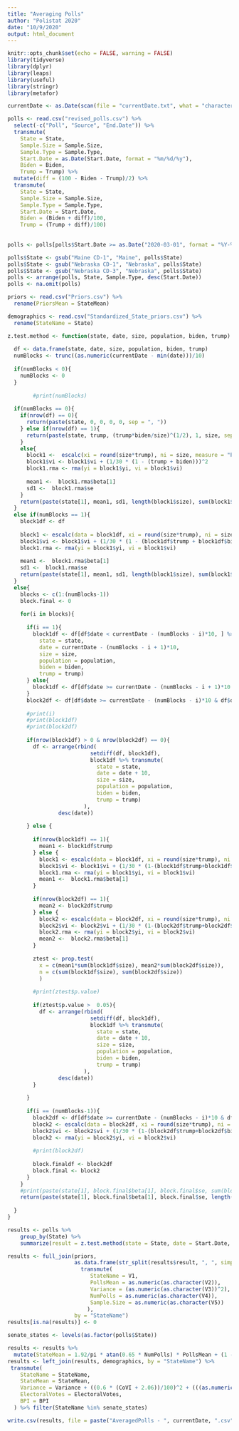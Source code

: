```yaml
---
title: "Averaging Polls"
author: "Polistat 2020"
date: "10/9/2020"
output: html_document
---
```


```r
knitr::opts_chunk$set(echo = FALSE, warning = FALSE)
library(tidyverse)
library(dplyr)
library(leaps)
library(useful)
library(stringr)
library(metafor)
```

```r
currentDate <- as.Date(scan(file = "currentDate.txt", what = "character"))
```

```r
polls <- read.csv("revised_polls.csv") %>% 
  select(-c("Poll", "Source", "End.Date")) %>%
  transmute(
    State = State,
    Sample.Size = Sample.Size,
    Sample.Type = Sample.Type,
    Start.Date = as.Date(Start.Date, format = "%m/%d/%y"), 
    Biden = Biden, 
    Trump = Trump) %>% 
  mutate(diff = (100 - Biden - Trump)/2) %>% 
  transmute(
    State = State,
    Sample.Size = Sample.Size,
    Sample.Type = Sample.Type,
    Start.Date = Start.Date,
    Biden = (Biden + diff)/100, 
    Trump = (Trump + diff)/100) 
  
  
polls <- polls[polls$Start.Date >= as.Date("2020-03-01", format = "%Y-%m-%d") & polls$Start.Date <= currentDate, ]

polls$State <- gsub("Maine CD-1", "Maine", polls$State)
polls$State <- gsub("Nebraska CD-1", "Nebraska", polls$State)
polls$State <- gsub("Nebraska CD-3", "Nebraska", polls$State)
polls <- arrange(polls, State, Sample.Type, desc(Start.Date))
polls <- na.omit(polls)

priors <- read.csv("Priors.csv") %>% 
  rename(PriorsMean = StateMean)

demographics <- read.csv("Standardized_State_priors.csv") %>% 
  rename(StateName = State)

```

```r

z.test.method <- function(state, date, size, population, biden, trump) {
  
  df <- data.frame(state, date, size, population, biden, trump)
  numBlocks <- trunc((as.numeric(currentDate - min(date)))/10)
  
  if(numBlocks < 0){
    numBlocks <- 0
  }
  
        #print(numBlocks)
  
  if(numBlocks == 0){
    if(nrow(df) == 0){
      return(paste(state, 0, 0, 0, 0, sep = ", "))
    } else if(nrow(df) == 1){
      return(paste(state, trump, (trump*biden/size)^(1/2), 1, size, sep = ", "))
    }
    else{
      block1 <-  escalc(xi = round(size*trump), ni = size, measure = "PR")
      block1$vi <- block1$vi + (1/30 * (1 - (trump + biden)))^2
      block1.rma <- rma(yi = block1$yi, vi = block1$vi)
      
      mean1 <-  block1.rma$beta[1]
      sd1 <-  block1.rma$se 
    }
    return(paste(state[1], mean1, sd1, length(block1$size), sum(block1$size), sep = ", "))
  }
  else if(numBlocks == 1){
    block1df <- df
    
    block1 <- escalc(data = block1df, xi = round(size*trump), ni = size, measure = "PR")
    block1$vi <- block1$vi + (1/30 * (1 - (block1df$trump + block1df$biden)))^2
    block1.rma <- rma(yi = block1$yi, vi = block1$vi)
    
    mean1 <-  block1.rma$beta[1]
    sd1 <-  block1.rma$se 
    return(paste(state[1], mean1, sd1, length(block1$size), sum(block1$size), sep = ", "))
  } 
  else{
    blocks <- c(1:(numBlocks-1))
    block.final <- 0
    
    for(i in blocks){
      
      if(i == 1){
        block1df <- df[df$date < currentDate - (numBlocks - i)*10, ] %>% transmute(
          state = state,
          date = currentDate - (numBlocks - i + 1)*10, 
          size = size, 
          population = population, 
          biden = biden, 
          trump = trump)
      } else{
        block1df <- df[df$date >= currentDate - (numBlocks - i + 1)*10 & df$date < currentDate - (numBlocks - i)*10, ]
      }
      block2df <- df[df$date >= currentDate - (numBlocks - i)*10 & df$date < currentDate - (numBlocks - i - 1)*10, ]
      
      #print(i)
      #print(block1df)
      #print(block2df)
      
      if(nrow(block1df) > 0 & nrow(block2df) == 0){
        df <- arrange(rbind(
                          setdiff(df, block1df),
                          block1df %>% transmute(
                            state = state,
                            date = date + 10, 
                            size = size, 
                            population = population, 
                            biden = biden, 
                            trump = trump)
                        ), 
                desc(date))
        
      } else {
        
        if(nrow(block1df) == 1){
          mean1 <- block1df$trump
        } else {
          block1 <- escalc(data = block1df, xi = round(size*trump), ni = size, measure = "PR")
          block1$vi <- block1$vi + (1/30 * (1-(block1df$trump+block1df$biden)))^2
          block1.rma <- rma(yi = block1$yi, vi = block1$vi)
          mean1 <-  block1.rma$beta[1]
        }
        
        if(nrow(block2df) == 1){
          mean2 <- block2df$trump
        } else {
          block2 <- escalc(data = block2df, xi = round(size*trump), ni = size, measure = "PR")
          block2$vi <- block2$vi + (1/30 * (1-(block2df$trump+block2df$biden)))^2
          block2.rma <- rma(yi = block2$yi, vi = block2$vi)
          mean2 <-  block2.rma$beta[1]
        }
      
        ztest <- prop.test(
          x = c(mean1*sum(block1df$size), mean2*sum(block2df$size)), 
          n = c(sum(block1df$size), sum(block2df$size))
          )
        
        #print(ztest$p.value)
        
        if(ztest$p.value >  0.05){
          df <- arrange(rbind(
                          setdiff(df, block1df),
                          block1df %>% transmute(
                            state = state,
                            date = date + 10, 
                            size = size, 
                            population = population, 
                            biden = biden, 
                            trump = trump)
                        ), 
                desc(date))
        }
      
      }
      
      if(i == (numBlocks-1)){
        block2df <- df[df$date >= currentDate - (numBlocks - i)*10 & df$date < currentDate - (numBlocks - i - 1)*10, ]
        block2 <- escalc(data = block2df, xi = round(size*trump), ni = size, measure = "PR")
        block2$vi <- block2$vi + (1/30 * (1-(block2df$trump+block2df$biden)))^2
        block2 <- rma(yi = block2$yi, vi = block2$vi)
        
        #print(block2df)
        
        block.finaldf <- block2df
        block.final <- block2
      }
    }
    #print(paste(state[1], block.final$beta[1], block.final$se, sum(block.finaldf$size), sep = ", "))
    return(paste(state[1], block.final$beta[1], block.final$se, length(block.finaldf$size), sum(block.final$size), sep = ", "))
    
  }
}


```

```r

results <- polls %>% 
    group_by(State) %>% 
    summarize(result = z.test.method(state = State, date = Start.Date, size = Sample.Size, population = Sample.Type, biden = Biden, trump = Trump)) 

results <- full_join(priors,
                     as.data.frame(str_split(results$result, ", ", simplify = TRUE)) %>% 
                       transmute(
                          StateName = V1,
                          PollsMean = as.numeric(as.character(V2)),
                          Variance = (as.numeric(as.character(V3))^2),
                          NumPolls = as.numeric(as.character(V4)),
                          Sample.Size = as.numeric(as.character(V5))
                         ),
                     by = "StateName") 
results[is.na(results)] <- 0

senate_states <- levels(as.factor(polls$State))

results <- results %>% 
  mutate(StateMean = 1.92/pi * atan(0.65 * NumPolls) * PollsMean + (1 - 1.92/pi * atan(0.65 * NumPolls)) * PriorsMean/100)
results <- left_join(results, demographics, by = "StateName") %>% 
 transmute(
    StateName = StateName,
    StateMean = StateMean,
    Variance = Variance + ((0.6 * (CoVI + 2.06))/100)^2 + (((as.numeric(as.Date("2020-11-03") - currentDate))/7)^(1/2)/400)^2,
    ElectoralVotes = ElectoralVotes,
    BPI = BPI
  ) %>% filter(StateName %in% senate_states)

write.csv(results, file = paste("AveragedPolls - ", currentDate, ".csv", sep = ""))
```
